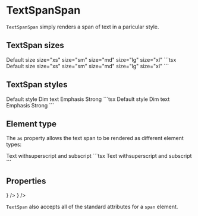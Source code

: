 
# TextSpanSpan

`TextSpanSpan` simply renders a span of text in a paricular style.

## TextSpan sizes

<DemoSection>
  <Stack gap="xl">
    <TextSpan>Default size</TextSpan>
    <TextSpan size="xs">size="xs"</TextSpan>
    <TextSpan size="sm">size="sm"</TextSpan>
    <TextSpan size="md">size="md"</TextSpan>
    <TextSpan size="lg">size="lg"</TextSpan>
    <TextSpan size="xl">size="xl"</TextSpan>
  </Stack>
</DemoSection>
<SourceCode>
```tsx
<TextSpan>Default size</TextSpan>
<TextSpan size="xs">size="xs"</TextSpan>
<TextSpan size="sm">size="sm"</TextSpan>
<TextSpan size="md">size="md"</TextSpan>
<TextSpan size="lg">size="lg"</TextSpan>
<TextSpan size="xl">size="xl"</TextSpan>
```
</SourceCode>

## TextSpan styles

<DemoSection>
  <Stack gap="xl">
    <TextSpan>Default style</TextSpan>
    <TextSpan dim>Dim text</TextSpan>
    <TextSpan em>Emphasis</TextSpan>
    <TextSpan strong>Strong</TextSpan>
  </Stack>
</DemoSection>
<SourceCode>
```tsx
<TextSpan>Default style</TextSpan>
<TextSpan dim>Dim text</TextSpan>
<TextSpan em>Emphasis</TextSpan>
<TextSpan strong>Strong</TextSpan>
```
</SourceCode>

## Element type

The `as` property allows the text span to be rendered as different element types:

<DemoSection>
  Text with<TextSpan as="sup">superscript</TextSpan> and <TextSpan as="sub">subscript</TextSpan>
</DemoSection>
<SourceCode>
```tsx
  Text with<TextSpan as="sup">superscript</TextSpan> and <TextSpan as="sub">subscript</TextSpan>
```
</SourceCode>

## Properties

<PropsTable>
  <PropsItem
    name="as"
    description="Element to render for the span (default 'span')."
    type={
      <UnionType
        values={[
          'span',
          'p',
          'abbr',
          'acronym',
          'b',
          'bdo',
          'cite',
          'dfn',
          'div',
          'em',
          'i',
          'kbd',
          'label',
          'samp',
          'strong',
          'sub',
          'sup',
          'time',
          'tt',
          'var',
        ]}
      />
    }
  />
  <PropsItem
    name="dim"
    description="Render text in a dim color."
    type="boolean"
  />
  <PropsItem
    name="em"
    description="Surround text with <em>."
    type="boolean"
  />
  <PropsItem
    name="strong"
    description="Surround text with <strong>."
    type="boolean"
  />
  <PropsItem
    name="size"
    description="Font size of text span."
    type={
      <UnionType values={['xl', 'lg', 'md', 'sm', 'xs']} />
    }
  />
</PropsTable>

`TextSpan` also accepts all of the standard attributes for a `span` element.
